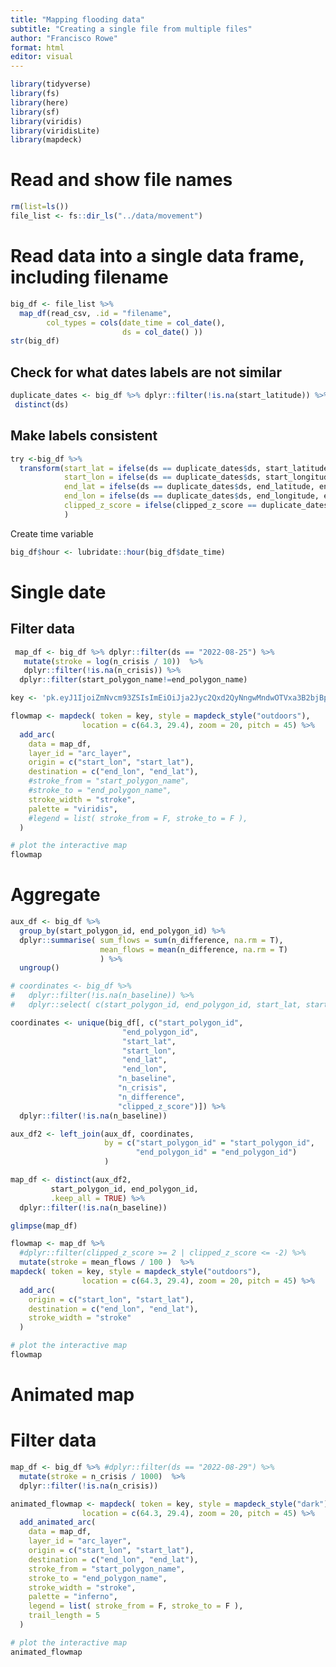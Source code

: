 ```yaml
---
title: "Mapping flooding data"
subtitle: "Creating a single file from multiple files"
author: "Francisco Rowe"
format: html
editor: visual
---
```


```r
library(tidyverse)
library(fs)
library(here)
library(sf)
library(viridis)
library(viridisLite)
library(mapdeck)
```

# Read and show file names

```r
rm(list=ls())
file_list <- fs::dir_ls("../data/movement")
```

# Read data into a single data frame, including filename

```r
big_df <- file_list %>% 
  map_df(read_csv, .id = "filename", 
        col_types = cols(date_time = col_date(),
                         ds = col_date() ))
str(big_df)
```

## Check for what dates labels are not similar
```r
duplicate_dates <- big_df %>% dplyr::filter(!is.na(start_latitude)) %>% 
 distinct(ds)
```


## Make labels consistent
```r
try <-big_df %>% 
  transform(start_lat = ifelse(ds == duplicate_dates$ds, start_latitude, start_lat),
            start_lon = ifelse(ds == duplicate_dates$ds, start_longitude, start_lon),
            end_lat = ifelse(ds == duplicate_dates$ds, end_latitude, end_lat),
            end_lon = ifelse(ds == duplicate_dates$ds, end_longitude, end_lon),
            clipped_z_score = ifelse(clipped_z_score == duplicate_dates$ds, z_score, clipped_z_score)
            )
```


Create time variable

```r
big_df$hour <- lubridate::hour(big_df$date_time)
```

# Single date

## Filter data

```r
 map_df <- big_df %>% dplyr::filter(ds == "2022-08-25") %>% 
   mutate(stroke = log(n_crisis / 10))  %>% 
   dplyr::filter(!is.na(n_crisis)) %>% 
  dplyr::filter(start_polygon_name!=end_polygon_name)
```

```r
key <- 'pk.eyJ1IjoiZmNvcm93ZSIsImEiOiJja2Jyc2Qxd2QyNngwMndwOTVxa3B2bjBpIn0.vA3y1-WhmI_W3NxCKlILzw' ## put your own token here

flowmap <- mapdeck( token = key, style = mapdeck_style("outdoors"),
                location = c(64.3, 29.4), zoom = 20, pitch = 45) %>%
  add_arc(
    data = map_df,
    layer_id = "arc_layer",
    origin = c("start_lon", "start_lat"),
    destination = c("end_lon", "end_lat"),
    #stroke_from = "start_polygon_name",
    #stroke_to = "end_polygon_name",
    stroke_width = "stroke",
    palette = "viridis",
    #legend = list( stroke_from = F, stroke_to = F ),
  )

# plot the interactive map
flowmap
```

# Aggregate

```r
aux_df <- big_df %>% 
  group_by(start_polygon_id, end_polygon_id) %>% 
  dplyr::summarise( sum_flows = sum(n_difference, na.rm = T),
                    mean_flows = mean(n_difference, na.rm = T)
                    ) %>% 
  ungroup()

# coordinates <- big_df %>% 
#   dplyr::filter(!is.na(n_baseline)) %>% 
#   dplyr::select( c(start_polygon_id, end_polygon_id, start_lat, start_lon, end_lat, end_lon) )

coordinates <- unique(big_df[, c("start_polygon_id", 
                         "end_polygon_id", 
                         "start_lat", 
                         "start_lon", 
                         "end_lat", 
                         "end_lon",
                        "n_baseline",
                        "n_crisis",
                        "n_difference",
                        "clipped_z_score")]) %>% 
  dplyr::filter(!is.na(n_baseline))

aux_df2 <- left_join(aux_df, coordinates, 
                     by = c("start_polygon_id" = "start_polygon_id", 
                            "end_polygon_id" = "end_polygon_id") 
                     )

map_df <- distinct(aux_df2, 
         start_polygon_id, end_polygon_id, 
         .keep_all = TRUE) %>% 
  dplyr::filter(!is.na(n_baseline))

glimpse(map_df)
```

```r
flowmap <- map_df %>% 
  #dplyr::filter(clipped_z_score >= 2 | clipped_z_score <= -2) %>% 
  mutate(stroke = mean_flows / 100 )  %>% 
mapdeck( token = key, style = mapdeck_style("outdoors"),
                location = c(64.3, 29.4), zoom = 20, pitch = 45) %>%
  add_arc(
    origin = c("start_lon", "start_lat"),
    destination = c("end_lon", "end_lat"),
    stroke_width = "stroke"
  )

# plot the interactive map
flowmap
```

# Animated map

# Filter data

```r
map_df <- big_df %>% #dplyr::filter(ds == "2022-08-29") %>% 
  mutate(stroke = n_crisis / 1000)  %>% 
  dplyr::filter(!is.na(n_crisis))
```

```r
animated_flowmap <- mapdeck( token = key, style = mapdeck_style("dark"),
                location = c(64.3, 29.4), zoom = 20, pitch = 45) %>%
  add_animated_arc(
    data = map_df,
    layer_id = "arc_layer",
    origin = c("start_lon", "start_lat"),
    destination = c("end_lon", "end_lat"),
    stroke_from = "start_polygon_name",
    stroke_to = "end_polygon_name",
    stroke_width = "stroke",
    palette = "inferno",
    legend = list( stroke_from = F, stroke_to = F ),
    trail_length = 5
  )

# plot the interactive map
animated_flowmap
```
